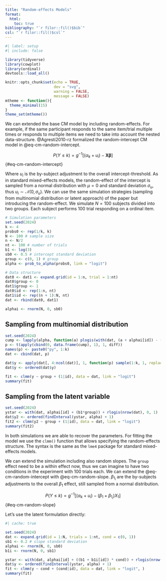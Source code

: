 ```yaml
---
title: "Random-effects Models"
format: 
  html:
    toc: true
bibliography: "`r filor::fil()$bib`"
csl: "`r filor::fil()$csl`"
---
```

  
```r
#| label: setup
#| include: false

library(tidyverse)
library(cowplot)
library(ordinal)
devtools::load_all()

knitr::opts_chunk$set(echo = TRUE,
                      dev = "svg",
                      warning = FALSE,
                      message = FALSE)
mtheme <- function(){
  theme_minimal(15)
}
theme_set(mtheme())
```

We can extended the base CM model by including random-effects. For example, if the same participant responds to the same item/trial multiple times or responds to multiple items we need to take into account the nested data-structure. @Agresti2010-rz formalized the random-intercept CM model in @eq-cm-random-intercept.

$$
P(Y \leq k) = g^{-1}[(\alpha_k + u_i) - \mathbf{X}\boldsymbol{\beta}]
$$ {#eq-cm-random-intercept}

Where $u_i$ is the by-subject adjustment to the overall intercept-threshold. As in standard mixed-effects models, the random-effect of the intercept is sampled from a normal distribution with $\mu = 0$ and standard deviation $\sigma_{u}$, thus $u_i \sim \mathcal{N}(0, \sigma_u)$. We can use the same simulation strategies (sampling from multinomial distribution or latent approach) of the paper but introducing the random-effect. We simulate $N = 100$ subjects divided into two groups. Each subject performs $100$ trial responding on a ordinal item.

```r
# Simulation parameters
set.seed(2024)
k <- 4
probs0 <- rep(1/k, k)
N <- 100 # sample size
n <- N/2
nt <- 100 # number of trials
b1 <- log(3)
sb0 <- 0.5 # intercept standard deviation
group <- c(0, 1) # group
alpha <- prob_to_alpha(probs0, link = "logit")

# Data structure
dat0 <- dat1 <- expand.grid(id = 1:n, trial = 1:nt)
dat0$group <- 0
dat1$group <- 1
dat0$id <- rep(1:n, nt)
dat1$id <- rep((n + 1):N, nt)
dat <- rbind(dat0, dat1)

alphai <- rnorm(N, 0, sb0)
```

## Sampling from multinomial distribution

```r
set.seed(2024)
cump <- lapply(alpha, function(a) plogis(with(dat, (a + alphai[id]) - (b1 * group))))
p <- t(apply(cbind(0, data.frame(cump), 1), 1, diff))
names(p) <- paste0("py", 1:k)
dat <- cbind(dat, p)

dat$y <- apply(dat[, 4:ncol(dat)], 1, function(p) sample(1:k, 1, replace = TRUE, prob = p))
dat$y <- ordered(dat$y)

fit <- clmm(y ~ group + (1|id), data = dat, link = "logit")
summary(fit)
```

## Sampling from the latent variable

```r
set.seed(2024)
ystar <- with(dat, alphai[id] + (b1*group)) + rlogis(nrow(dat), 0, 1)
dat$y2 <- ordered(findInterval(ystar, alpha) + 1)
fit2 <- clmm(y2 ~ group + (1|id), data = dat, link = "logit")
summary(fit2)
```

In both simulations we are able to recover the parameters. For fitting the model we use the `clmm()` function that allows specifying the random-effects structure. The syntax is the same as the `lme4` package for standard mixed-effects models.

We can extend the simulation including also random slopes. The `group` effect need to be a within effect now, thus we can imagine to have two conditions in the experiment with 100 trials each. We can extend the @eq-cm-random-intercept with @eq-cm-random-slope. $\beta_{1_i}$ are the by-subjects adjustments to the overall $\beta_1$ effect, still sampled from a normal distribution.

$$
P(Y \leq k) = g^{-1}[(\alpha_k + u_i) - (\beta_1 + \beta_{1_i})X_1]
$${#eq-cm-random-slope}

Let's use the latent formulation directly:

```r
#| cache: true

set.seed(2024)
dat <- expand.grid(id = 1:N, trials = 1:nt, cond = c(0, 1))
sb1 <- 0.2 # slope standard deviation
alphai <- rnorm(N, 0, sb0)
b1i <- rnorm(N, 0, sb1)

ystar <- with(dat, alphai[id] + ((b1 + b1i[id]) * cond)) + rlogis(nrow(dat), 0, 1)
dat$y <- ordered(findInterval(ystar, alpha) + 1)
fit <- clmm(y ~ cond + (cond|id), data = dat, link = "logit", )
summary(fit)
```

